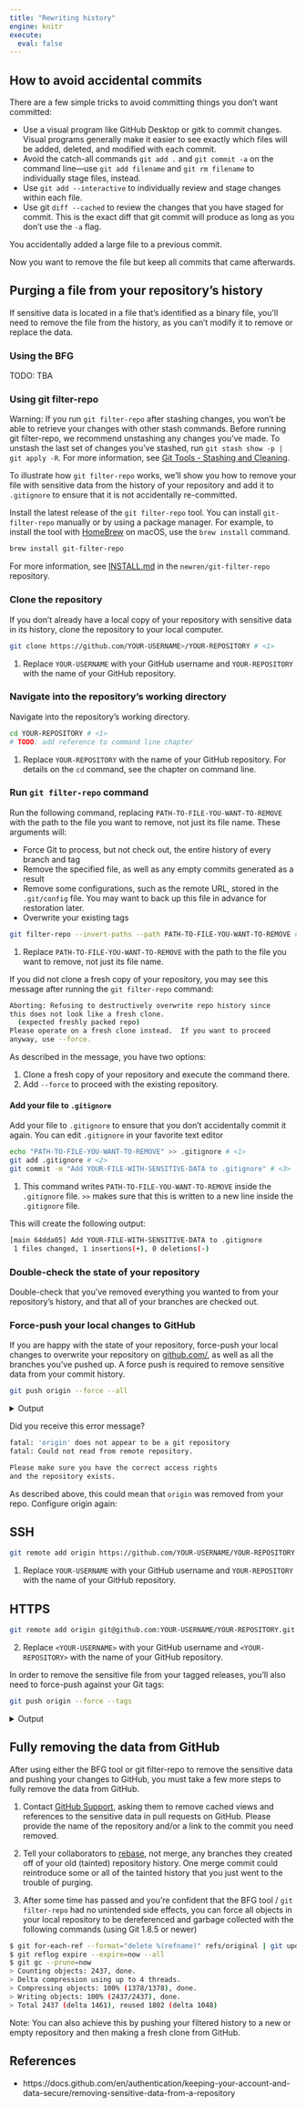 ```yaml
---
title: "Rewriting history"
engine: knitr
execute:
  eval: false
---
```


## How to avoid accidental commits

There are a few simple tricks to avoid committing things you don't want committed:

- Use a visual program like GitHub Desktop or gitk to commit changes. Visual programs generally make it easier to see exactly which files will be added, deleted, and modified with each commit.
- Avoid the catch-all commands `git add .` and `git commit -a` on the command line—use `git add filename` and `git rm filename` to individually stage files, instead.
- Use `git add --interactive` to individually review and stage changes within each file.
- Use git `diff --cached` to review the changes that you have staged for commit.
This is the exact diff that git commit will produce as long as you don't use the `-a` flag.



You accidentally added a large file to a previous commit.

Now you want to remove the file but keep all commits that came afterwards.



## Purging a file from your repository's history

::: {.callout-note}
If sensitive data is located in a file that's identified as a binary file, you'll need to remove the file from the history, as you can't modify it to remove or replace the data.
:::

### Using the BFG

TODO: TBA

### Using git filter-repo

::: {.callout-warning}
Warning: If you run `git filter-repo` after stashing changes, you won't be able to retrieve your changes with other stash commands.
Before running git filter-repo, we recommend unstashing any changes you've made.
To unstash the last set of changes you've stashed, run `git stash show -p | git apply -R`.
For more information, see [Git Tools - Stashing and Cleaning](https://git-scm.com/book/en/v2/Git-Tools-Stashing-and-Cleaning).
:::

To illustrate how `git filter-repo` works, we'll show you how to remove your file with sensitive data from the history of your repository and add it to `.gitignore` to ensure that it is not accidentally re-committed.

::: {.callout-caution title="Install `git filter-repo`" collapse="true"}

Install the latest release of the `git filter-repo` tool.
You can install `git-filter-repo` manually or by using a package manager.
For example, to install the tool with [HomeBrew](https://brew.sh/) on macOS, use the `brew install` command.

```bash
brew install git-filter-repo
```

For more information, see [INSTALL.md](https://github.com/newren/git-filter-repo/blob/main/INSTALL.md) in the `newren/git-filter-repo` repository.

:::

### Clone the repository

If you don't already have a local copy of your repository with sensitive data in its history, clone the repository to your local computer.

```bash
git clone https://github.com/YOUR-USERNAME>/YOUR-REPOSITORY # <1>
```
1. Replace `YOUR-USERNAME` with your GitHub username and `YOUR-REPOSITORY` with the name of your GitHub repository. 

### Navigate into the repository's working directory

Navigate into the repository's working directory.

```bash
cd YOUR-REPOSITORY # <1>
# TODO: add reference to command line chapter
```
1. Replace `YOUR-REPOSITORY` with the name of your GitHub repository.
For details on the `cd` command, see the chapter on command line.

### Run `git filter-repo` command

Run the following command, replacing `PATH-TO-FILE-YOU-WANT-TO-REMOVE` with the path to the file you want to remove, not just its file name.
These arguments will:

- Force Git to process, but not check out, the entire history of every branch and tag
- Remove the specified file, as well as any empty commits generated as a result
- Remove some configurations, such as the remote URL, stored in the `.git/config` file.
You may want to back up this file in advance for restoration later.
- Overwrite your existing tags

```bash
git filter-repo --invert-paths --path PATH-TO-FILE-YOU-WANT-TO-REMOVE # <1>
```
1. Replace `PATH-TO-FILE-YOU-WANT-TO-REMOVE` with the path to the file you want to remove, not just its file name.

::: {.callout-tip title="I did not clone a fresh copy of the repository. Is this a problem?" collapse="true"}

If you did not clone a fresh copy of your repository, you may see this message after running the `git filter-repo` command:

```bash
Aborting: Refusing to destructively overwrite repo history since
this does not look like a fresh clone.
  (expected freshly packed repo)
Please operate on a fresh clone instead.  If you want to proceed
anyway, use --force.
```

As described in the message, you have two options:

1. Clone a fresh copy of your repository and execute the command there.
1. Add `--force` to proceed with the existing repository.

:::

#### Add your file to `.gitignore` 

Add your file to `.gitignore` to ensure that you don't accidentally commit it again.
You can edit `.gitignore` in your favorite text editor

```bash
echo "PATH-TO-FILE-YOU-WANT-TO-REMOVE" >> .gitignore # <1>
git add .gitignore # <2>
git commit -m "Add YOUR-FILE-WITH-SENSITIVE-DATA to .gitignore" # <3>
```
1. This command writes `PATH-TO-FILE-YOU-WANT-TO-REMOVE` inside the `.gitignore` file.
`>>` makes sure that this is written to a new line inside the `.gitignore` file.

This will create the following output:

```bash
[main 64dda05] Add YOUR-FILE-WITH-SENSITIVE-DATA to .gitignore
 1 files changed, 1 insertions(+), 0 deletions(-)
```

### Double-check the state of your repository

Double-check that you've removed everything you wanted to from your repository's history, and that all of your branches are checked out.

### Force-push your local changes to GitHub

If you are happy with the state of your repository, force-push your local changes to overwrite your repository on [github.com/](https://github.com), as well as all the branches you've pushed up.
A force push is required to remove sensitive data from your commit history.

```bash
git push origin --force --all
```

<details>
<summary>Output</summary>
```bash
Counting objects: 1074, done.
Delta compression using 2 threads.
Compressing objects: 100% (677/677), done.
Writing objects: 100% (1058/1058), 148.85 KiB, done.
Total 1058 (delta 590), reused 602 (delta 378)
To https://github.com/YOUR-USERNAME/YOUR-REPOSITORY.git
  + 48dc599...64dda05 main -> main (forced update)
```
</details>

:::: {.callout-tip title="fatal: 'origin' does not appear to be a git repository" collapse="true"}

Did you receive this error message?

```bash
fatal: 'origin' does not appear to be a git repository
fatal: Could not read from remote repository.

Please make sure you have the correct access rights
and the repository exists.
```

As described above, this could mean that `origin` was removed from your repo.
Configure origin again:

::: {.panel-tabset}

## SSH

```bash
git remote add origin https://github.com/YOUR-USERNAME/YOUR-REPOSITORY # <1>
```
1. Replace `YOUR-USERNAME` with your GitHub username and `YOUR-REPOSITORY` with the name of your GitHub repository. 

## HTTPS

```bash
git remote add origin git@github.com:YOUR-USERNAME/YOUR-REPOSITORY.git # <2>
```
2. Replace `<YOUR-USERNAME>` with your GitHub username and `<YOUR-REPOSITORY>` with the name of your GitHub repository.

:::

::::

In order to remove the sensitive file from your tagged releases, you'll also need to force-push against your Git tags:

```bash
git push origin --force --tags
```

<details>
<summary>Output</summary>
```bash
Counting objects: 321, done.
Delta compression using up to 8 threads.
Compressing objects: 100% (166/166), done.
Writing objects: 100% (321/321), 331.74 KiB | 0 bytes/s, done.
Total 321 (delta 124), reused 269 (delta 108)
To https://github.com/YOUR-USERNAME/YOUR-REPOSITORY.git
 + 48dc599...051452f main -> main (forced update)
```
</details>



## Fully removing the data from GitHub

After using either the BFG tool or git filter-repo to remove the sensitive data and pushing your changes to GitHub, you must take a few more steps to fully remove the data from GitHub.

1. Contact [GitHub Support](https://support.github.com/contact?tags=docs-generic), asking them to remove cached views and references to the sensitive data in pull requests on GitHub. Please provide the name of the repository and/or a link to the commit you need removed.

1. Tell your collaborators to [rebase](https://git-scm.com/book/en/Git-Branching-Rebasing), not merge, any branches they created off of your old (tainted) repository history. One merge commit could reintroduce some or all of the tainted history that you just went to the trouble of purging.

1. After some time has passed and you're confident that the BFG tool / `git filter-repo` had no unintended side effects, you can force all objects in your local repository to be dereferenced and garbage collected with the following commands (using Git 1.8.5 or newer)

```bash
$ git for-each-ref --format="delete %(refname)" refs/original | git update-ref --stdin
$ git reflog expire --expire=now --all
$ git gc --prune=now
> Counting objects: 2437, done.
> Delta compression using up to 4 threads.
> Compressing objects: 100% (1378/1378), done.
> Writing objects: 100% (2437/2437), done.
> Total 2437 (delta 1461), reused 1802 (delta 1048)
```

Note: You can also achieve this by pushing your filtered history to a new or empty repository and then making a fresh clone from GitHub.

## References

- https://docs.github.com/en/authentication/keeping-your-account-and-data-secure/removing-sensitive-data-from-a-repository
